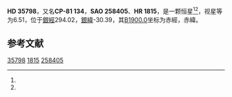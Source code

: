 {{Starbox begin
| name = HD 35798
}}
{{Starbox observe
| epoch = [[J2000.0|J2000.0]]
| constell = {{星座名待查}}<ref name=SIMBAD>{{cite web
 | url=http://simbad.u-strasbg.fr/simbad/sim-id?Ident=HR+1815
 | title=Pulsating variable Star
 | publisher=Centre de Données astronomiques de Strasbourg
 | work=SIMBAD
 | accessdate=2012-07-13
 | archive-date=2016-03-17
 | archive-url=https://web.archive.org/web/20160317072157/http://simbad.u-strasbg.fr/simbad/sim-id?Ident=HR+1815
 | dead-url=no
 }}</ref><ref name=DATA>{{cite web
 | url=http://vizier.u-strasbg.fr/viz-bin/VizieR-5?-out.add=.&-source=5050&-corr=PK=HR&-out.max=9999&HR=1815
 | title=VizieR Detailed Page
 | accessdate=2012-07-13
 | archive-date=2016-03-04
 | archive-url=https://web.archive.org/web/20160304203751/http://vizier.u-strasbg.fr/viz-bin/VizieR-5?-out.add=.&-source=5050&-corr=PK=HR&-out.max=9999&HR=1815
 | dead-url=no
 }}</ref>
| 星官 = 
| ra = {{RA|5|12|25.7}}<ref name=SIMBAD /><ref name=DATA />
| dec = {{DEC|-81|32|30}}<ref name=SIMBAD /><ref name=DATA />
| appmag_v = 6.51<ref name=SIMBAD /><ref name=DATA />
}}
{{Starbox character
| class = K1III<ref name=SIMBAD /><ref name=DATA />
| b-v = 1.11<ref name=SIMBAD /><ref name=DATA />
| u-b = 1.01<ref name=SIMBAD /><ref name=DATA />
| r-i = <ref name=SIMBAD /><ref name=DATA />
| variable = 
}}
{{Starbox astrometry
| radial_v = 1.01
| prop_mo_ra = 19
| parallax = 
| p_error = 
}}
{{Starbox catalog
| names =CP-81 134，[[SAO星表|SAO]] 258405，[[HD星表|HD]] 35798，[[HR星表|HR]] 1815}}
{{Starbox reference |Simbad=HR+1815}}
{{Starbox end}}

'''HD 35798'''，又名'''CP-81 134'''，'''SAO 258405'''、'''HR 1815'''，是一颗恒星<ref name=SIMBAD /><ref name=DATA />，视星等为6.51，位于[[銀道座標系|銀經]]294.02，[[銀道座標系|銀緯]]-30.39，其[[B1900.0|B1900.0]]坐标为赤經{{RA|5|22|6.7}}，赤緯{{DEC|-81|-30.39|47}}。

== 参考文献 ==
{{reflist}}

{{star-stub}}

[[Category:HD和HDE天體|35798]]
[[Category:HR天體|1815]]
[[Category:SAO天體|258405]]